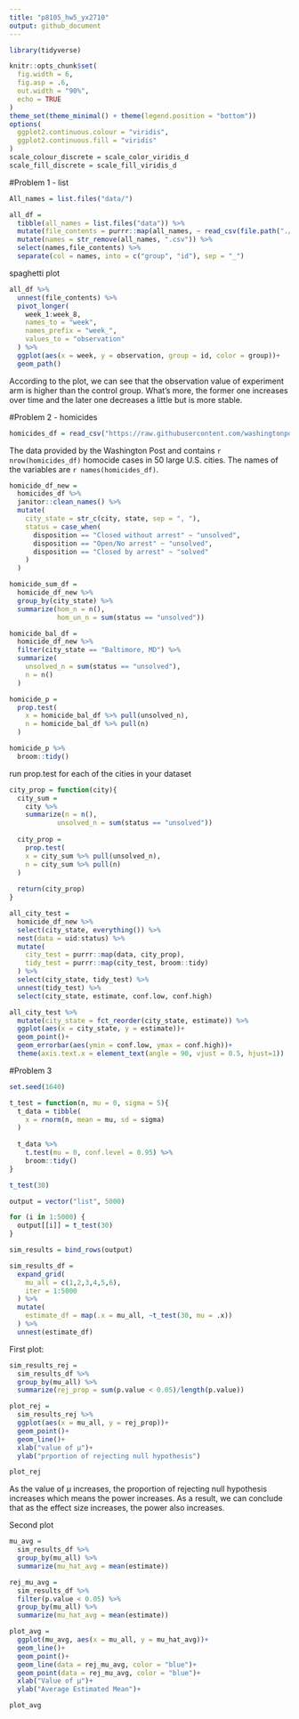 ```yaml
---
title: "p8105_hw5_yx2710"
output: github_document
---
```

```r
library(tidyverse)

knitr::opts_chunk$set(
  fig.width = 6,
  fig.asp = .6,
  out.width = "90%",
  echo = TRUE
)
theme_set(theme_minimal() + theme(legend.position = "bottom"))
options(
  ggplot2.continuous.colour = "viridis",
  ggplot2.continuous.fill = "viridis"
)
scale_colour_discrete = scale_color_viridis_d
scale_fill_discrete = scale_fill_viridis_d
```

#Problem 1 - list

```r
All_names = list.files("data/")
```

```r
all_df = 
  tibble(all_names = list.files("data")) %>%
  mutate(file_contents = purrr::map(all_names, ~ read_csv(file.path("./data", .)))) %>% 
  mutate(names = str_remove(all_names, ".csv")) %>% 
  select(names,file_contents) %>% 
  separate(col = names, into = c("group", "id"), sep = "_")
```

spaghetti plot

```r
all_df %>% 
  unnest(file_contents) %>% 
  pivot_longer(
    week_1:week_8,
    names_to = "week",
    names_prefix = "week_",
    values_to = "observation"
  ) %>% 
  ggplot(aes(x = week, y = observation, group = id, color = group))+
  geom_path()
```
According to the plot, we can see that the observation value of experiment arm is higher than the control group. What's more, the former one increases over time and the later one decreases a little but is more stable.

#Problem 2 - homicides 

```r
homicides_df = read_csv("https://raw.githubusercontent.com/washingtonpost/data-homicides/master/homicide-data.csv")
```
The data provided by the Washington Post and contains `r nrow(homicides_df)` homocide cases in 50 large U.S. cities. The names of the variables are `r names(homicides_df)`. 

```r
homicide_df_new = 
  homicides_df %>% 
  janitor::clean_names() %>% 
  mutate(
    city_state = str_c(city, state, sep = ", "),
    status = case_when(
      disposition == "Closed without arrest" ~ "unsolved",
      disposition == "Open/No arrest" ~ "unsolved",
      disposition == "Closed by arrest" ~ "solved"
    ) 
  )
```

```r
homicide_sum_df =
  homicide_df_new %>% 
  group_by(city_state) %>% 
  summarize(hom_n = n(),
            hom_un_n = sum(status == "unsolved"))
```

```r
homicide_bal_df = 
  homicide_df_new %>% 
  filter(city_state == "Baltimore, MD") %>% 
  summarize(
    unsolved_n = sum(status == "unsolved"),
    n = n()
  )
```

```r
homicide_p = 
  prop.test(
    x = homicide_bal_df %>% pull(unsolved_n),
    n = homicide_bal_df %>% pull(n)
  ) 

homicide_p %>% 
  broom::tidy()
```

run prop.test for each of the cities in your dataset
```r
city_prop = function(city){
  city_sum = 
    city %>% 
    summarize(n = n(),
            unsolved_n = sum(status == "unsolved"))
  
  city_prop = 
    prop.test(
    x = city_sum %>% pull(unsolved_n),
    n = city_sum %>% pull(n)
  ) 
  
  return(city_prop)
}

```

```r
all_city_test = 
  homicide_df_new %>% 
  select(city_state, everything()) %>% 
  nest(data = uid:status) %>% 
  mutate(
    city_test = purrr::map(data, city_prop),
    tidy_test = purrr::map(city_test, broom::tidy)
  ) %>% 
  select(city_state, tidy_test) %>%
  unnest(tidy_test) %>% 
  select(city_state, estimate, conf.low, conf.high)
```

```r
all_city_test %>%
  mutate(city_state = fct_reorder(city_state, estimate)) %>% 
  ggplot(aes(x = city_state, y = estimate))+
  geom_point()+
  geom_errorbar(aes(ymin = conf.low, ymax = conf.high))+ 
  theme(axis.text.x = element_text(angle = 90, vjust = 0.5, hjust=1))
```

#Problem 3 

```r
set.seed(1640)
```

```r
t_test = function(n, mu = 0, sigma = 5){
  t_data = tibble(
    x = rnorm(n, mean = mu, sd = sigma)
  )
  
  t_data %>% 
    t.test(mu = 0, conf.level = 0.95) %>% 
    broom::tidy()
}

```

```r
t_test(30)
```

```r
output = vector("list", 5000)

for (i in 1:5000) {
  output[[i]] = t_test(30) 
}

sim_results = bind_rows(output)
```

```r
sim_results_df = 
  expand_grid(
    mu_all = c(1,2,3,4,5,6),
    iter = 1:5000
  ) %>% 
  mutate(
    estimate_df = map(.x = mu_all, ~t_test(30, mu = .x))
  ) %>% 
  unnest(estimate_df)
```

First plot:
```r
sim_results_rej = 
  sim_results_df %>% 
  group_by(mu_all) %>% 
  summarize(rej_prop = sum(p.value < 0.05)/length(p.value))

plot_rej = 
  sim_results_rej %>% 
  ggplot(aes(x = mu_all, y = rej_prop))+
  geom_point()+
  geom_line()+
  xlab("value of μ")+
  ylab("prportion of rejecting null hypothesis")

plot_rej
```

As the value of μ increases, the proportion of rejecting null hypothesis increases which means the power increases. As a result, we can conclude that as the effect size increases, the power also increases.

Second plot
```r
mu_avg = 
  sim_results_df %>% 
  group_by(mu_all) %>% 
  summarize(mu_hat_avg = mean(estimate))
```

```r
rej_mu_avg = 
  sim_results_df %>% 
  filter(p.value < 0.05) %>% 
  group_by(mu_all) %>% 
  summarize(mu_hat_avg = mean(estimate))
```

```r
plot_avg = 
  ggplot(mu_avg, aes(x = mu_all, y = mu_hat_avg))+
  geom_line()+
  geom_point()+
  geom_line(data = rej_mu_avg, color = "blue")+
  geom_point(data = rej_mu_avg, color = "blue")+
  xlab("Value of μ")+
  ylab("Average Estimated Mean")+

plot_avg
```

